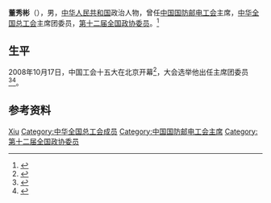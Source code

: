 '''董秀彬'''（{{bd|？|}}），男，[[中华人民共和国|中华人民共和国]]政治人物，曾任[[中国国防邮电工会|中国国防邮电工会]]主席，[[中华全国总工会|中华全国总工会]]主席团委员，[[第十二届全国政协委员|第十二届全国政协委员]]。<ref>{{Cite web|title=中国人民政治协商会议第十二届全国委员会委员名单|url=http://www.cppcc.gov.cn/zxww/2014/02/27/ARTI1393487184783942.shtml|accessdate=2020-09-19|work=人民网|archive-date=2018-01-06|archive-url=https://web.archive.org/web/20180106232120/http://www.cppcc.gov.cn/zxww/2014/02/27/ARTI1393487184783942.shtml|dead-url=no}}</ref>

== 生平 ==
2008年10月17日，中国工会十五大在北京开幕<ref>{{Cite book|title=中国工会章程简史 第2版|last=中华全国总工会组织部编|publisher=[[中国工人出版社|中国工人出版社]]|location=北京|year=2018.12|isbn=978-7-5008-7110-1|pages=125-126}}</ref>，大会选举他出任主席团委员<ref>{{Cite book|title=中国人物年鉴 2009|last=中国人物年鉴社|publisher=中国人物年鉴社|year=2009.12|pages=188}}</ref><ref>{{Cite book|title=中国工会十五大文件汇编|last=中国工会十五大文件组编|publisher=中国工人出版社|location=北京|year=2008.10|isbn=978-7-5008-4240-8|pages=144}}</ref>。

== 参考资料 ==
{{reflist}}

{{Navboxes 
| title  = 董秀彬在[[中华全国总工会|中华全国总工会]]的职务
| list1  =
{{中华全国总工会第十五届执行委员会}}
{{中华全国总工会第十六届执行委员会}}
}}

{{Authority control}}
{{DEFAULTSORT:Dong董}}
[[Category:董姓|Xiu]]
[[Category:中华全国总工会成员|Category:中华全国总工会成员]]
[[Category:中国国防邮电工会主席|Category:中国国防邮电工会主席]]
[[Category:第十二届全国政协委员|Category:第十二届全国政协委员]]

{{中国人物小作品}}